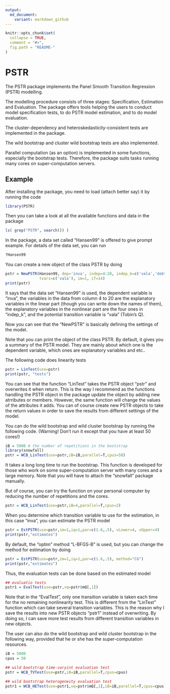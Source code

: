 ```yaml
---
output:
  md_document:
    variant: markdown_github
---
```


<!-- README.md is generated from README.Rmd. Please edit that file -->

```r
knitr::opts_chunk$set(
  collapse = TRUE,
  comment = "#>",
  fig.path = "README-"
)
```

# PSTR

The PSTR package implements the Panel Smooth Transition Regression (PSTR) modelling.

The modelling procedure consists of three stages: Specification, Estimation and Evaluation. The package offers tools helping the users to conduct model specification tests, to do PSTR model estimation, and to do model evaluation.

The cluster-dependency and heteroskedasticity-consistent tests are implemented in the package.

The wild bootstrap and cluster wild bootstrap tests are also implemented.

Parallel computation (as an option) is implemented in some functions, especially the bootstrap tests. Therefore, the package suits tasks running many cores on super-computation servers.

## Example

After installing the package, you need to load (attach better say) it by running the code
```r
library(PSTR)
```

Then you can take a look at all the available functions and data in the package
```r
ls( grep("PSTR", search()) ) 
```

In the package, a data set called "Hansen99" is offered to give prompt example. For details of the data set, you can run
```r
?Hansen99 
```

You can create a new object of the class PSTR by doing
```r
pstr = NewPSTR(Hansen99, dep='inva', indep=4:20, indep_k=c('vala','debta','cfa','sales'),
               tvars=c('vala'), im=1, iT=14)
print(pstr)
```
It says that the data set "Hansen99" is used, the dependent variable is "inva", the variables in the data from column 4 to 20 are the explanatory variables in the linear part (though you can write down the names of them), the explanatory variables in the nonlinear part are the four ones in "indep_k", and the potential transition variable is "vala" (Tobin's Q).

Now you can see that the "NewPSTR" is basically defining the settings of the model.

Note that you can print the object of the class PSTR. By default, it gives you a summary of the PSTR model. They are mainly about which one is the dependent variable, which ones are explanatory variables and etc..

The following code does linearity tests
```r
pstr = LinTest(use=pstr) 
print(pstr, "tests")
```
You can see that the function "LinTest" takes the PSTR object "pstr" and overwrites it when return. This is the way I recommend as the functions handling the PSTR object in the package update the object by adding new atrributes or members. However, the same function will change the values of the attributes it adds. You can of course create new PSTR objects to take the return values in order to save the results from different settings of the model.

You can do the wild bootstrap and wild cluster bootstrap by running the following code. (Warning! Don't run it except that you have at least 50 cores!)
```r
iB = 5000 # the number of repetitions in the bootstrap
library(snowfall)
pstr = WCB_LinTest(use=pstr,iB=iB,parallel=T,cpus=50)
```
It takes a long long time to run the bootstrap. This function is developed for those who work on some super-computation server with many cores and a large memory. Note that you will have to attach the "snowfall" package manually.

But of course, you can try the function on your personal computer by reducing the number of repetitions and the cores.
```r
pstr = WCB_LinTest(use=pstr,iB=4,parallel=T,cpus=2)
```

When you determine which transition variable to use for the estimation, in this case "inva", you can estimate the PSTR model
```r
pstr = EstPSTR(use=pstr,im=1,iq=1,par=c(1.6,.5), vLower=4, vUpper=4)
print(pstr,"estimates")
```
By default, the "optim" method "L-BFGS-B" is used, but you can change the method for estimation by doing
```r
pstr = EstPSTR(use=pstr,im=1,iq=1,par=c(1.6,.5), method="CG")
print(pstr,"estimates")
```

Thus, the evaluation tests can be done based on the estimated model
```r
## evaluatio tests
pstr1 = EvalTest(use=pstr,vq=pstr$mQ[,1])
```  
Note that in the "EvalTest", only one transition variable is taken each time for the no remaining nonlinearity test. This is different from the "LinTest" function which can take several transition variables. This is the reason why I save the results into new PSTR objects "pstr1" instead of overwriting. By doing so, I can save more test results from different transition variables in new objects. 

The user can also do the wild bootstrap and wild cluster bootstrap in the following way, provided that he or she has the super-computation resources.
```r
iB = 5000
cpus = 50

## wild bootstrap time-varyint evaluation test 
pstr = WCB_TVTest(use=pstr,iB=iB,parallel=T,cpus=cpus)

## wild bootstrap heterogeneity evaluation test
pstr1 = WCB_HETest(use=pstr1,vq=pstr$mQ[,1],iB=iB,parallel=T,cpus=cpus)
```
